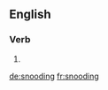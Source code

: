 
==English==

===Verb===
{{head|en}}

# {{present participle of|snood|lang=en}}

[[de:snooding]]
[[fr:snooding]]